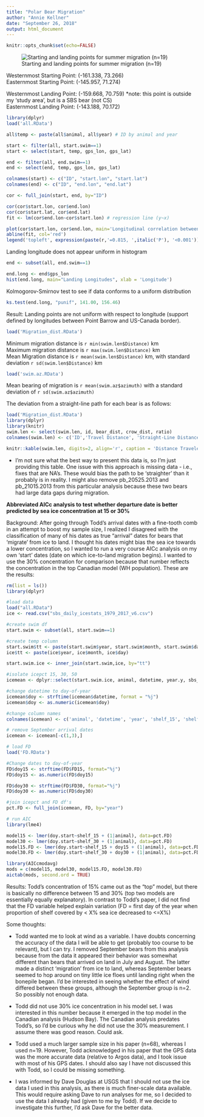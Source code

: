 ```yaml
---
title: "Polar Bear Migration"
author: "Annie Kellner"
date: "September 26, 2018"
output: html_document
---
```

```r
knitr::opts_chunk$set(echo=FALSE)
```

![Starting and landing points for summer migration (n=19)](map_migration.png)

Westernmost Starting Point: (-161.338, 73.266) <br>
Easternmost Starting Point: (-145.957, 71.274) <br>

Westernmost Landing Point: (-159.668, 70.759) *note: this point is outside my 'study area', but is a SBS bear (not CS) <br>
Easternmost Landing Point: (-143.188, 70.172) <br>
 

```r
library(dplyr)
load('all.RData')

all$temp <- paste(all$animal, all$year) # ID by animal and year

start <- filter(all, start.swim==1)
start <- select(start, temp, gps_lon, gps_lat)

end <- filter(all, end.swim==1)
end <- select(end, temp, gps_lon, gps_lat)

colnames(start) <- c("ID", "start.lon", "start.lat")
colnames(end) <- c("ID", "end.lon", "end.lat")

cor <- full_join(start, end, by="ID")

cor(cor$start.lon, cor$end.lon)
cor(cor$start.lat, cor$end.lat)
fit <- lm(cor$end.lon~cor$start.lon) # regression line (y~x)

plot(cor$start.lon, cor$end.lon, main='Longitudinal correlation between starting and landing', xlab = 'Starting Longitude', ylab = 'Landing Longitude', pch=19)
abline(fit, col='red')
legend('topleft', expression(paste(r,'=0.815, ',italic('P'), '<0.001')))
```

Landing longitude does not appear uniform in histogram

```r
end <- subset(all, end.swim==1)

end.long <- end$gps_lon
hist(end.long, main="Landing Longitudes", xlab = 'Longitude')
```

Kolmogorov-Smirnov test to see if data conforms to a uniform distribution

```r
ks.test(end.long, "punif", 141.00, 156.46)
```

Result: Landing points are not uniform with respect to longitude (support defined by longitudes between Point Barrow and US-Canada border).

```r
load('Migration_dist.RData')
```

Minimum migration distance is `r min(swim.len$Distance)` km <br>
Maximum migration distance is `r max(swim.len$Distance)` km <br>
Mean Migration distance is `r mean(swim.len$Distance)` km, with standard deviation `r sd(swim.len$Distance)` km <br>

```r
load('swim.az.RData')
```

Mean bearing of migration is `r mean(swim.az$azimuth)` with a standard deviation of `r sd(swim.az$azimuth)`

The deviation from a straight-line path for each bear is as follows:

```r
load('Migration_dist.RData')
library(dplyr)
library(knitr)
swim.len <- select(swim.len, id, bear_dist, crow_dist, ratio)
colnames(swim.len) <- c('ID','Travel Distance', 'Straight-Line Distance', 'Ratio')

knitr::kable(swim.len, digits=2, align='r', caption = 'Distance Traveled vs. Straight-Line Distance')
```

* I'm not sure what the best way to present this data is, so I'm just providing this table. One issue with this approach is missing data - i.e., fixes that are NA's. These would bias the path to be 'straighter' than it probably is in reality. I might also remove pb_20525.2013 and pb_21015.2013 from this particular analysis because these two bears had large data gaps during migration. 

**Abbreviated AICc analysis to test whether departure date is better predicted by sea ice concentration at 15 or 30%**

Background: After going through Todd's arrival dates with a fine-tooth comb in an attempt to boost my sample size, I realized I disagreed with the classification of many of his dates as true "arrival" dates for bears that 'migrate' from ice to land. I thought his dates might bias the sea ice towards a lower concentration, so I wanted to run a very course AICc analysis on my own 'start' dates (date on which ice-to-land migration begins). I wanted to use the 30% concentration for comparison because that number reflects the concentration in the top Canadian model (WH population). These are the results:

```r
rm(list = ls())
library(dplyr)

#load data
load("all.RData")
ice <- read.csv("sbs_daily_icestats_1979_2017_v6.csv")

#create swim df
start.swim <- subset(all, start.swim==1)

#create temp column
start.swim$tt <- paste(start.swim$year, start.swim$month, start.swim$day)
ice$tt <- paste(ice$year, ice$month, ice$day)

start.swim.ice <- inner_join(start.swim,ice, by="tt")

#isolate icepct 15, 30, 50
icemean <- dplyr::select(start.swim.ice, animal, datetime, year.y, sbs_shelf_icemean_15, sbs_shelf_icemean_30, sbs_shelf_icemean_50)

#change datetime to day-of-year
icemean$doy <- strftime(icemean$datetime, format = "%j")
icemean$doy <- as.numeric(icemean$doy)

#change column names
colnames(icemean) <- c('animal', 'datetime', 'year', 'shelf_15', 'shelf_30', 'shelf_50', 'doy.start')

# remove September arrival dates
icemean <- icemean[-c(1,3),]

# load FD
load('FD.RData')

#Change dates to day-of-year
FD$doy15 <- strftime(FD$FD15, format="%j")
FD$doy15 <- as.numeric(FD$doy15)

FD$doy30 <- strftime(FD$FD30, format="%j")
FD$doy30 <- as.numeric(FD$doy30)

#join icepct and FD df's
pct.FD <- full_join(icemean, FD, by="year")

# run AIC
library(lme4)

model15 <- lmer(doy.start~shelf_15 + (1|animal), data=pct.FD)
model30 <- lmer(doy.start~shelf_30 + (1|animal), data=pct.FD)
model15.FD <- lmer(doy.start~shelf_15 + doy15 + (1|animal), data=pct.FD)
model30.FD <- lmer(doy.start~shelf_30 + doy30 + (1|animal), data=pct.FD)

library(AICcmodavg)
mods = c(model15, model30, model15.FD, model30.FD)
aictab(mods, second.ord = TRUE)
```

Results: Todd's concentration of 15% came out as the "top" model, but there is basically no difference between 15 and 30% (top two models are essentially equally explanatory). In contrast to Todd's paper, I did not find that the FD variable helped explain variation (FD = first day of the year when proportion of shelf covered by < X% sea ice decreased to <=X%) 
 
 Some thoughts: 

- Todd wanted me to look at wind as a variable. I have doubts concerning the accuracy of the data I will be able to get (probably too course to be relevant), but I can try. I removed September bears from this analysis because from the data it appeared their behavior was somewhat different than bears that arrived on land in July and August. The latter made a distinct 'migration' from ice to land, whereas September bears seemed to hop around on tiny little ice floes until landing right when the bonepile began. I'd be interested in seeing whether the effect of wind differed between these groups, although the September group is n=2. So possibly not enough data.     

- Todd did not use 30% ice concentration in his model set. I was interested in this number because it emerged in the top model in the Canadian analysis (Hudson Bay). The Canadian analysis predates Todd's, so I'd be curious why he did not use the 30% measurement. I assume there was good reason. Could ask.  

- Todd used a much larger sample size in his paper (n=68), whereas I used n=19. However, Todd acknowledged in his paper that the GPS data was the more accurate data (relative to Argos data), and I took issue with most of his GPS dates. I should also say I have not discussed this with Todd, so I could be missing something. 

- I was informed by Dave Douglas at USGS that I should not use the ice data I used in this analysis, as there is much finer-scale data available. This would require asking Dave to run analyses for me, so I decided to use the data I already had (given to me by Todd). If we decide to investigate this further, I'd ask Dave for the better data. 

